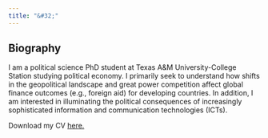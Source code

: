 ```yaml
---
title: "&#32;"
---
```

<section>
  <h1> Biography </h1>
    <p> I am a political science PhD student at Texas A&M University-College Station studying political economy. I primarily seek to understand how shifts in the geopolitical landscape and great power competition affect global finance outcomes (e.g., foreign aid) for developing countries. In addition, I am interested in illuminating the political consequences of increasingly sophisticated information and communication technologies (ICTs).
    </p>
    <p> Download my CV <a href=Ray_CV.pdf>here. <i class="glyphicon glyphicon-download"></i></a>
    </p>